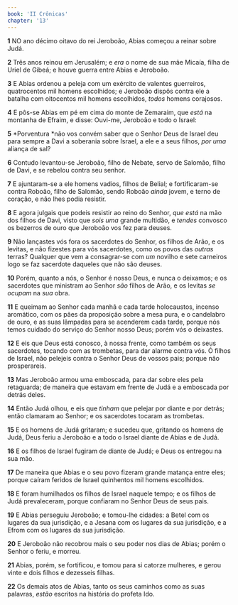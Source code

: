 ```yaml
---
book: 'II Crônicas'
chapter: '13'
---
```


**1** NO ano décimo oitavo do rei Jeroboão, Abias começou a reinar sobre Judá.

**2** Três anos reinou em Jerusalém; e _era_ o nome de sua mãe Micaía, filha de Uriel de Gibeá; e houve guerra entre Abias e Jeroboão.

**3** E Abias ordenou a peleja com um exército de valentes guerreiros, quatrocentos mil homens escolhidos; e Jeroboão dispôs contra ele a batalha com oitocentos mil homens escolhidos, _todos_ homens corajosos.

**4** E pôs-se Abias em pé em cima do monte de Zemaraim, que _está_ na montanha de Efraim, e disse: Ouvi-me, Jeroboão e todo o Israel:

**5** *Porventura *não vos convém saber que o Senhor Deus de Israel deu para sempre a Davi a soberania sobre Israel, a ele e a seus filhos, _por uma_ aliança de sal?

**6** Contudo levantou-se Jeroboão, filho de Nebate, servo de Salomão, filho de Davi, e se rebelou contra seu senhor.

**7** E ajuntaram-se a ele homens vadios, filhos de Belial; e fortificaram-se contra Roboão, filho de Salomão, sendo Roboão _ainda_ jovem, e terno de coração, e não lhes podia resistir.

**8** E agora julgais que podeis resistir ao reino do Senhor, _que está_ na mão dos filhos de Davi, visto que _sois uma_ grande multidão, e _tendes_ convosco os bezerros de ouro que Jeroboão vos fez para deuses.

**9** Não lançastes vós fora os sacerdotes do Senhor, os filhos de Arão, e os levitas, e não fizestes para vós sacerdotes, como os povos das _outras_ terras? Qualquer que vem a consagrar-se com _um_ novilho e sete carneiros logo se faz sacerdote daqueles que não são deuses.

**10** Porém, quanto a nós, o Senhor é nosso Deus, e nunca o deixamos; e os sacerdotes que ministram ao Senhor _são_ filhos de Arão, e os levitas _se ocupam_ na _sua_ obra.

**11** E queimam ao Senhor cada manhã e cada tarde holocaustos, incenso aromático, com os pães da proposição sobre a mesa pura, e o candelabro de ouro, e as suas lâmpadas para se acenderem cada tarde, porque nós temos cuidado do serviço do Senhor nosso Deus; porém vós o deixastes.

**12** E eis que Deus está conosco, à nossa frente, como também os seus sacerdotes, tocando com as trombetas, para dar alarme contra vós. Ó filhos de Israel, não pelejeis contra o Senhor Deus de vossos pais; porque não prosperareis.

**13** Mas Jeroboão armou uma emboscada, para dar sobre eles pela retaguarda; de maneira que estavam em frente de Judá e a emboscada por detrás deles.

**14** Então Judá olhou, e eis que _tinham_ que pelejar por diante e por detrás; então clamaram ao Senhor; e os sacerdotes tocaram as trombetas.

**15** E os homens de Judá gritaram; e sucedeu que, gritando os homens de Judá, Deus feriu a Jeroboão e a todo o Israel diante de Abias e de Judá.

**16** E os filhos de Israel fugiram de diante de Judá; e Deus os entregou na sua mão.

**17** De maneira que Abias e o seu povo fizeram grande matança entre eles; porque caíram feridos de Israel quinhentos mil homens escolhidos.

**18** E foram humilhados os filhos de Israel naquele tempo; e os filhos de Judá prevaleceram, porque confiaram no Senhor Deus de seus pais.

**19** E Abias perseguiu Jeroboão; e tomou-lhe cidades: a Betel com os lugares da sua jurisdição, e a Jesana com os lugares da sua jurisdição, e a Efrom com os lugares da sua jurisdição.

**20** E Jeroboão não recobrou mais o seu poder nos dias de Abias; porém o Senhor o feriu, e morreu.

**21** Abias, porém, se fortificou, e tomou para si catorze mulheres, e gerou vinte e dois filhos e dezesseis filhas.

**22** Os demais atos de Abias, tanto os seus caminhos como as suas palavras, _estão_ escritos na história do profeta Ido.
